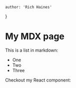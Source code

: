     author: 'Rich Haines'
}


# My MDX page

This is a list in markdown:

- One
- Two
- Three

Checkout my React component:




